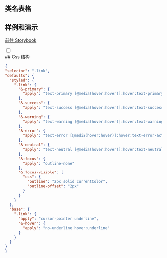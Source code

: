 
## 类名表格

<CssTable name="link" />

## 样例和演示

[前往 Storybook](https://story.ui.icebreaker.top/?path=/docs/navigation-link--docs)

<div className="collapse">
<input type="checkbox" /> 
<div class="collapse-title px-0">
## Css 结构
</div>
<div class="collapse-content"> 

```json
{
"selector": ".link",
"defaults": {
  "styled": {
    ".link": {
      "&-primary": {
        "apply": "text-primary [@media(hover:hover)]:hover:text-primary-active"
      },
      "&-success": {
        "apply": "text-success [@media(hover:hover)]:hover:text-success-active"
      },
      "&-warning": {
        "apply": "text-warning [@media(hover:hover)]:hover:text-warning-active"
      },
      "&-error": {
        "apply": "text-error [@media(hover:hover)]:hover:text-error-active"
      },
      "&-neutral": {
        "apply": "text-neutral [@media(hover:hover)]:hover:text-neutral-active"
      },
      "&:focus": {
        "apply": "outline-none"
      },
      "&:focus-visible": {
        "css": {
          "outline": "2px solid currentColor",
          "outline-offset": "2px"
        }
      }
    }
  },
  "base": {
    ".link": {
      "apply": "cursor-pointer underline",
      "&-hover": {
        "apply": "no-underline hover:underline"
      }
    }
  }
}
}
```

</div>
</div>